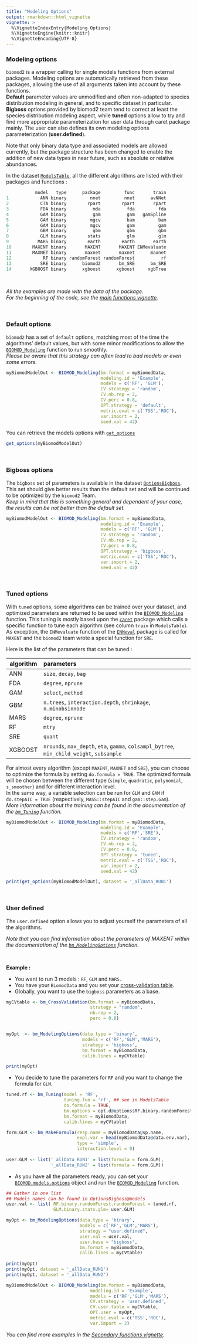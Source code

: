```yaml
---
title: "Modeling Options"
output: rmarkdown::html_vignette
vignette: >
  %\VignetteIndexEntry{Modeling Options}
  %\VignetteEngine{knitr::knitr}
  %\VignetteEncoding{UTF-8}
---
```


<link rel="stylesheet" href="https://cdnjs.cloudflare.com/ajax/libs/font-awesome/6.0.0/css/all.min.css" />


### <i class="fa-solid fa-address-card"></i> Modeling options 

`biomod2` is a wrapper calling for single models functions from external packages. Modeling options are automatically retrieved from these packages, allowing the use of all arguments taken into account by these functions.  
**Default** parameter values are unmodified and often non-adapted to species distribution modeling in general, and to specific dataset in particular. **Bigboss** options provided by biomod2 team tend to correct at least the species distribution modeling aspect, while **tuned** options allow to try and find more appropriate parameterization for user data through caret package mainly. The user can also defines its own modeling options parameterization (**user.defined**).

Note that only binary data type and associated models are allowed currently, but the package structure has been changed to enable the addition of new data types in near future, such as absolute or relative abundances.

In the dataset [`ModelsTable`](../reference/ModelsTable.html), all the different algorithms are listed with their packages and functions :

```R
           model   type      package         func       train
1            ANN binary         nnet         nnet      avNNet
2            CTA binary        rpart        rpart       rpart
3            FDA binary          mda          fda         fda
4            GAM binary          gam          gam   gamSpline
5            GAM binary         mgcv          bam         bam
6            GAM binary         mgcv          gam         gam
7            GBM binary          gbm          gbm         gbm
8            GLM binary        stats          glm         glm
9           MARS binary        earth        earth       earth
10        MAXENT binary       MAXENT       MAXENT ENMevaluate
11        MAXNET binary       maxnet       maxnet      maxnet
12            RF binary randomForest randomForest          rf
13           SRE binary      biomod2       bm_SRE      bm_SRE
14       XGBOOST binary      xgboost      xgboost     xgbTree
```
<br/>

*All the examples are made with the data of the package.* <br/>
*For the beginning of the code, see the [main functions vignette](examples_1_mainFunctions.html).*

<br/>


### <i class="fa-solid fa-database"></i> Default options 

`biomod2` has a set of `default` options, matching most of the time the algorithms' default values, but with some minor modifications to allow the [`BIOMOD_Modeling`](../reference/BIOMOD_Modeling.html) function to run smoothly. <br/>
*Please be aware that this strategy can often lead to bad models or even some errors.*

```R
myBiomodModelOut <- BIOMOD_Modeling(bm.format = myBiomodData,
                                    modeling.id = 'Example',
                                    models = c('RF', 'GLM'),
                                    CV.strategy = 'random',
                                    CV.nb.rep = 2,
                                    CV.perc = 0.8,
                                    OPT.strategy = 'default',
                                    metric.eval = c('TSS','ROC'),
                                    var.import = 2,
                                    seed.val = 42)
```
You can retrieve the models options with [`get_options`](../reference/getters.out.html)

```R
get_options(myBiomodModelOut)
```
<br/>


### <i class="fa-solid fa-hand-fist"></i> Bigboss options 

The `bigboss` set of parameters is available in the dataset [`OptionsBigboss`](../reference/OptionsBigboss.html). This set should give better results than the default set and will be continued to be optimized by the `biomod2` Team. <br/>
*Keep in mind that this is something general and dependent of your case, the results can be not better than the default set.*

```R
myBiomodModelOut <- BIOMOD_Modeling(bm.format = myBiomodData,
                                    modeling.id = 'Example',
                                    models = c('RF', 'GLM'),
                                    CV.strategy = 'random',
                                    CV.nb.rep = 2,
                                    CV.perc = 0.8,
                                    OPT.strategy = 'bigboss',
                                    metric.eval = c('TSS','ROC'),
                                    var.import = 2,
                                    seed.val = 42)
```
<br/>


### <i class="fa-solid fa-gears"></i> Tuned options

With `tuned` options, some algorithms can be trained over your dataset, and optimized parameters are returned to be used within the [`BIOMOD_Modeling`](../reference/BIOMOD_Modeling.html) function. This tuning is mostly based upon the [`caret`](http://topepo.github.io/caret/) package which calls a specific function to tune each algorithm (see column `train` in `ModelsTable`). As exception, the `ENMevaluate` function of the [`ENMeval`](https://jamiemkass.github.io/ENMeval/) package is called for `MAXENT` and the `biomod2` team wrote a special function for `SRE`.

Here is the list of the parameters that can be tuned :

| algorithm     | parameters                                                                                 |
| --------------| :------------------------------------------------------------------------------------------|
| ANN           | `size`, `decay`, `bag`                                                                     |
| FDA           | `degree`, `nprune`                                                                         |
| GAM           | `select`, `method`                                                                         |
| GBM           | `n.trees`, `interaction.depth`, `shrinkage`, `n.minobsinnode`                              |
| MARS          | `degree`, `nprune`                                                                         |
| RF            | `mtry`                                                                                     |
| SRE           | `quant`                                                                                    |
| XGBOOST       | `nrounds`, `max_depth`, `eta`, `gamma`, `colsampl_bytree`, `min_child_weight`, `subsample` |


For almost every algorithm (except `MAXENT`, `MAXNET` and `SRE`), you can choose to optimize the formula by setting `do.formula = TRUE`. The optimized formula will be chosen between the different type (`simple`, `quadratic`, `polynomial`, `s_smoother`) and for different interaction level.    
In the same way, a variable selection can be run for `GLM` and `GAM` if `do.stepAIC = TRUE` (respectively, `MASS::stepAIC` and `gam::step.Gam`). <br/>
*More information about the training can be found in the documentation of the [`bm_Tuning`](../reference/bm_tuning.html) function.*


```R
myBiomodModelOut <- BIOMOD_Modeling(bm.format = myBiomodData,
                                    modeling.id = 'Example',
                                    models = c('RF','SRE'),
                                    CV.strategy = 'random',
                                    CV.nb.rep = 2,
                                    CV.perc = 0.8,
                                    OPT.strategy = 'tuned',
                                    metric.eval = c('TSS','ROC'),
                                    var.import = 2,
                                    seed.val = 42)

print(get_options(myBiomodModelOut), dataset = '_allData_RUN1')                                    
```

<br/>


### <i class="fa-solid fa-pen"></i> User defined

The `user.defined` option allows you to adjust yourself the parameters of all the algorithms. 

*Note that you can find information about the parameters of MAXENT within the documentation of the [`bm_ModelingOptions`](../reference/bm_ModelingOptions.html) function.*

<br/>


**Example :** 

- You want to run 3 models : `RF`, `GLM` and `MARS.`
- You have your `BiomodData` and you set your [cross-validation table](vignette_crossValidation.html). 
- Globally, you want to use the `bigboss` parameters as a base. 


```R
myCVtable <- bm_CrossValidation(bm.format = myBiomodData,
                                strategy = "random",
                                nb.rep = 2,
                                perc = 0.8)


myOpt  <- bm_ModelingOptions(data.type = 'binary',
                             models = c('RF','GLM','MARS'),
                             strategy = 'bigboss',
                             bm.format = myBiomodData, 
                             calib.lines = myCVtable)

print(myOpt)
```

- You decide to tune the parameters for `RF` and you want to change the formula for `GLM`.


```R
tuned.rf <- bm_Tuning(model = 'RF',
                      tuning.fun = 'rf', ## see in ModelsTable
                      do.formula = TRUE,
                      bm.options = opt.d@options$RF.binary.randomForest.randomForest,
                      bm.format = myBiomodData, 
                      calib.lines = myCVtable)

form.GLM <- bm_MakeFormula(resp.name = myBiomodData@sp.name,
                           expl.var = head(myBiomodData@data.env.var),
                           type = 'simple',
                           interaction.level = 0)
                     
user.GLM <- list('_allData_RUN1' = list(formula = form.GLM),
                 '_allData_RUN2' = list(formula = form.GLM))

```

- As you have all the parameters ready, you can set your [`BIOMOD.models.options`](../reference/BIOMOD.models.options.html) object and run the [`BIOMOD_Modeling`](../reference/BIOMOD_Modeling.html) function.


```R
## Gather in one list
## Models names can be found in OptionsBigboss@models
user.val <- list( RF.binary.randomForest.randomForest = tuned.rf,
                  GLM.binary.stats.glm= user.GLM)

myOpt <- bm_ModelingOptions(data.type = 'binary',
                            models = c('RF','GLM','MARS'),
                            strategy = "user.defined",
                            user.val = user.val,
                            user.base = "bigboss",
                            bm.format = myBiomodData, 
                            calib.lines = myCVtable)
                            
print(myOpt)
print(myOpt, dataset = '_allData_RUN1')
print(myOpt, dataset = '_allData_RUN2')

myBiomodModelOut <- BIOMOD_Modeling(bm.format = myBiomodData,
                                modeling.id = 'Example',
                                models = c('RF','GLM','MARS'),
                                CV.strategy = 'user.defined',
                                CV.user.table = myCVtable,
                                OPT.user = myOpt,
                                metric.eval = c('TSS','ROC'),
                                var.import = 2)
```

*You can find more examples in the [Secondary functions vignette](examples_2_secundaryFunctions.html).*



<br/>



